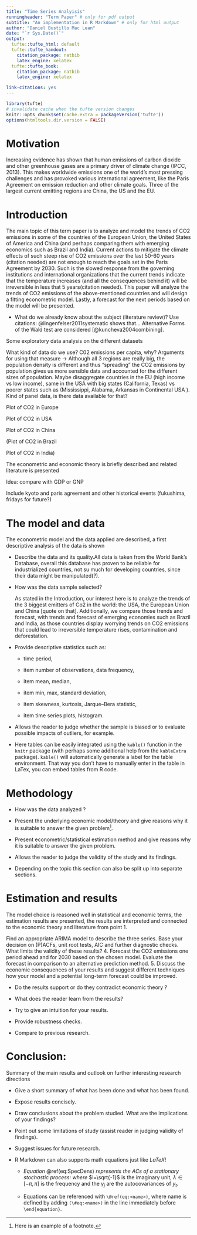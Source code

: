 ```yaml
---
title: "Time Series Analyisis"
runningheader: "Term Paper" # only for pdf output
subtitle: "An implementation in R Markdown" # only for html output
author: "Daniel Bustillo Mac Lean"
date: "`r Sys.Date()`"
output:
  tufte::tufte_html: default
  tufte::tufte_handout:
    citation_package: natbib
    latex_engine: xelatex
  tufte::tufte_book:
    citation_package: natbib
    latex_engine: xelatex

link-citations: yes
---
```


```r
library(tufte)
# invalidate cache when the tufte version changes
knitr::opts_chunk$set(cache.extra = packageVersion('tufte'))
options(htmltools.dir.version = FALSE)
```

# Motivation

Increasing evidence has shown that human emissions of carbon dioxide and
other greenhouse gases are a primary driver of climate change (IPCC,
2013). This makes worldwide emissions one of the world's most pressing
challenges and has provoked various international agreement, like the
Paris Agreement on emission reduction and other climate goals. Three of
the largest current emitting regions are China, the US and the EU.

# Introduction

The main topic of this term paper is to analyze and model the trends of
CO2 emissions in some of the countries of the European Union, the United
States of America and China (and perhaps comparing them with emerging
economics such as Brazil and India). Current actions to mitigate the
climate effects of such steep rise of CO2 emissions over the last 50-60
years (citation needed) are not enough to reach the goals set in the
Paris Agreement by 2030. Such is the slowed response from the governing
institutions and international organizations that the current trends
indicate that the temperature increases (and all the consequences behind
it) will be irreversible in less that 5 years(citation needed). This
paper will analyze the trends of CO2 emissions of the above-mentioned
countries and will design a fitting econometric model. Lastly, a
forecast for the next periods based on the model will be presented.


-   What do we already know about the subject (literature review)? Use
    citations: @lingenfelser2011systematic shows that... Alternative
    Forms of the Wald test are considered [@kuncheva2004combining].

Some exploratory data analysis on the different datasets

What kind of data do we use? C02 emissions per capita, why? Arguments
for using that measure -\> Although all 3 regions are really big, the
population density is different and thus "spreading" the CO2 emissions
by population gives us more sensible data and accounted for the
different sizes of population.
Maybe disaggregate countries in the EU (high income vs low income), same in the USA with big states (California, Texas) vs poorer states such as (Mississippi, Alabama, Arkansas in Continental USA ). Kind of panel data, is there data available for that?

Plot of CO2 in Europe

Plot of CO2 in USA

Plot of CO2 in China

(Plot of CO2 in Brazil

Plot of CO2 in India)

The econometric and economic theory is briefly described and related
literature is presented

Idea: compare with GDP or GNP

Include kyoto and paris agreement and other historical events
(fukushima, fridays for future?)

# The model and data

The econometric model and the data applied are described, a first
descriptive analysis of the data is shown

-   Describe the data and its quality.All data is taken from the World
    Bank's Database, overall this database has proven to be reliable for industrialized countries, not su much for developing countries, since their data might be manipulated(?).
    

-   How was the data sample selected?

    As stated in the Introduction, our interest here is to analyze the
    trends of the 3 biggest emitters of Co2 in the world: the USA, the
    European Union and China [quote on that]. Additionally, we compare
    those trends and forecast, with trends and forecast of emerging
    economies such as Brazil and India, as those countries display worrying trends on CO2 emissions that could lead to irreversible temperature rises, contamination and deforestation.
    

-   Provide descriptive statistics such as:

    -   time period,

    -   item number of observations, data frequency,

    -   item mean, median,

    -   item min, max, standard deviation,

    -   item skewness, kurtosis, Jarque--Bera statistic,

    -   item time series plots, histogram.
    

-   Allows the reader to judge whether the sample is biased or to
    evaluate possible impacts of outliers, for example.

-   Here tables can be easily integrated using the `kable()` function in
    the `knitr` package (with perhaps some additional help from the
    `kableExtra` package). `kable()` will automatically generate a label
    for the table environment. That way you don't have to manually enter
    in the table in LaTex, you can embed tables from R code.

    
# Methodology

-   How was the data analyzed ?

-   Present the underlying economic model/theory and give reasons why it
    is suitable to answer the given problem[^1].

-   Present econometric/statistical estimation method and give reasons
    why it is suitable to answer the given problem.

-   Allows the reader to judge the validity of the study and its
    findings.

-   Depending on the topic this section can also be split up into
    separate sections.

# Estimation and results

The model choice is reasoned well in statistical and economic terms, the
estimation results are presented, the results are interpreted and
connected to the economic theory and literature from point 1.

Find an appropriate ARIMA model to describe the three series. Base your
decision on (P)ACFs, unit root tests, AIC and further diagnostic checks.
What limits the validity of these results? 4. Forecast the CO2 emissions
one period ahead and for 2030 based on the chosen model. Evaluate the
forecast in comparison to an alternative prediction method. 5. Discuss
the economic consequences of your results and suggest different
techniques how your model and a potential long-term forecast could be
improved.


-   Do the results support or do they contradict economic theory ?

-   What does the reader learn from the results?

-   Try to give an intuition for your results.

-   Provide robustness checks.

-   Compare to previous research.

# Conclusion:

Summary of the main results and outlook on further interesting research
directions


-   Give a short summary of what has been done and what has been found.

-   Expose results concisely.

-   Draw conclusions about the problem studied. What are the
    implications of your findings?

-   Point out some limitations of study (assist reader in judging
    validity of findings).

-   Suggest issues for future research.


[^1]: Here is an example of a footnote.





-   R Markdown can also supports math equations just like *LaTeX*!

    -   *Equation* \@ref(eq:SpecDens) *represents the ACs of a
        stationary stochastic process:* \begin{equation}
                f_y(\lambda) = (2\pi)^{-1} \sum_{j=-\infty}^{\infty}
                               \gamma_j e^{-i\lambda j}
                             =(2\pi)^{-1}\left(\gamma_0 + 2 \sum_{j=1}^{\infty}
            \gamma_j \cos(\lambda j)\right)
                                           (\#eq:SpecDens)
        \end{equation} *where* $i=\sqrt{-1}$ is the imaginary unit,
        $\lambda \in [-\pi, \pi]$ is the frequency and the $\gamma_j$
        are the autocovariances of $y_t$.

    -   Equations can be referenced with `\@ref(eq:<name>)`, where name
        is defined by adding `(\#eq:<name>)` in the line immediately
        before `\end{equation}`.


